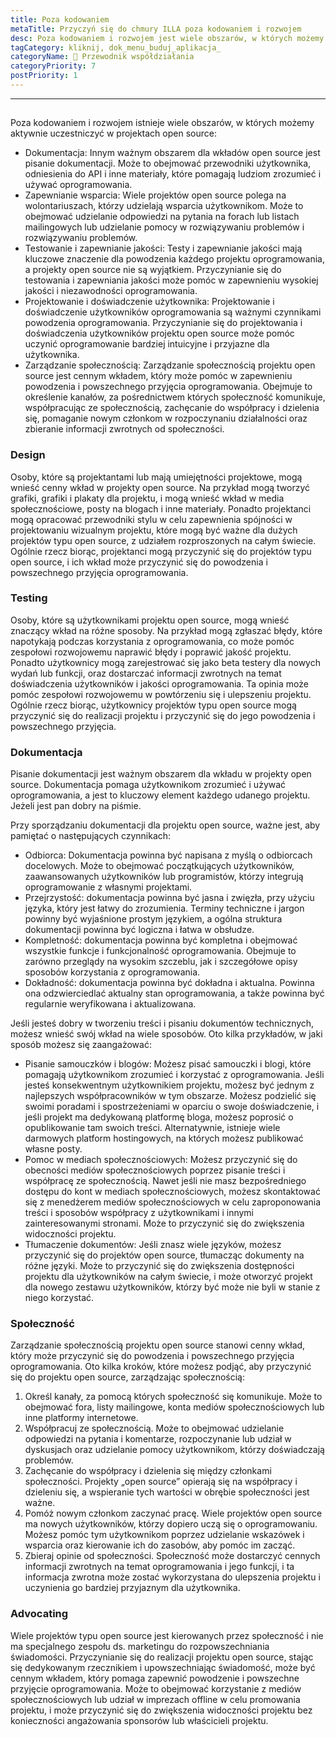 ```yaml
---
title: Poza kodowaniem
metaTitle: Przyczyń się do chmury ILLA poza kodowaniem i rozwojem
desc: Poza kodowaniem i rozwojem jest wiele obszarów, w których możemy aktywnie uczestniczyć w chmurze ILLA
tagCategory: kliknij, dok_menu_buduj_aplikacja_
categoryName: 📎 Przewodnik współdziałania
categoryPriority: 7
postPriority: 1
---
```


* * *

## <h2 hidden>Poza kodowaniem</h2>

Poza kodowaniem i rozwojem istnieje wiele obszarów, w których możemy aktywnie uczestniczyć w projektach open source:

-   Dokumentacja: Innym ważnym obszarem dla wkładów open source jest pisanie dokumentacji. Może to obejmować przewodniki użytkownika, odniesienia do API i inne materiały, które pomagają ludziom zrozumieć i używać oprogramowania.
-   Zapewnianie wsparcia: Wiele projektów open source polega na wolontariuszach, którzy udzielają wsparcia użytkownikom. Może to obejmować udzielanie odpowiedzi na pytania na forach lub listach mailingowych lub udzielanie pomocy w rozwiązywaniu problemów i rozwiązywaniu problemów.
-   Testowanie i zapewnianie jakości: Testy i zapewnianie jakości mają kluczowe znaczenie dla powodzenia każdego projektu oprogramowania, a projekty open source nie są wyjątkiem. Przyczynianie się do testowania i zapewniania jakości może pomóc w zapewnieniu wysokiej jakości i niezawodności oprogramowania.
-   Projektowanie i doświadczenie użytkownika: Projektowanie i doświadczenie użytkowników oprogramowania są ważnymi czynnikami powodzenia oprogramowania. Przyczynianie się do projektowania i doświadczenia użytkowników projektu open source może pomóc uczynić oprogramowanie bardziej intuicyjne i przyjazne dla użytkownika.
-   Zarządzanie społecznością: Zarządzanie społecznością projektu open source jest cennym wkładem, który może pomóc w zapewnieniu powodzenia i powszechnego przyjęcia oprogramowania. Obejmuje to określenie kanałów, za pośrednictwem których społeczność komunikuje, współpracując ze społecznością, zachęcanie do współpracy i dzielenia się, pomaganie nowym członkom w rozpoczynaniu działalności oraz zbieranie informacji zwrotnych od społeczności.

### [](https://www.illacloud.com/zh-CN/blog/opensource-for-non-developers#design)Design

Osoby, które są projektantami lub mają umiejętności projektowe, mogą wnieść cenny wkład w projekty open source. Na przykład mogą tworzyć grafiki, grafiki i plakaty dla projektu, i mogą wnieść wkład w media społecznościowe, posty na blogach i inne materiały. Ponadto projektanci mogą opracować przewodniki stylu w celu zapewnienia spójności w projektowaniu wizualnym projektu, które mogą być ważne dla dużych projektów typu open source, z udziałem rozproszonych na całym świecie. Ogólnie rzecz biorąc, projektanci mogą przyczynić się do projektów typu open source, i ich wkład może przyczynić się do powodzenia i powszechnego przyjęcia oprogramowania.

### [](https://www.illacloud.com/zh-CN/blog/opensource-for-non-developers#testing)Testing

Osoby, które są użytkownikami projektu open source, mogą wnieść znaczący wkład na różne sposoby. Na przykład mogą zgłaszać błędy, które napotykają podczas korzystania z oprogramowania, co może pomóc zespołowi rozwojowemu naprawić błędy i poprawić jakość projektu. Ponadto użytkownicy mogą zarejestrować się jako beta testery dla nowych wydań lub funkcji, oraz dostarczać informacji zwrotnych na temat doświadczenia użytkowników i jakości oprogramowania. Ta opinia może pomóc zespołowi rozwojowemu w powtórzeniu się i ulepszeniu projektu. Ogólnie rzecz biorąc, użytkownicy projektów typu open source mogą przyczynić się do realizacji projektu i przyczynić się do jego powodzenia i powszechnego przyjęcia.

### [](https://www.illacloud.com/zh-CN/blog/opensource-for-non-developers#documentation)Dokumentacja

Pisanie dokumentacji jest ważnym obszarem dla wkładu w projekty open source. Dokumentacja pomaga użytkownikom zrozumieć i używać oprogramowania, a jest to kluczowy element każdego udanego projektu. Jeżeli jest pan dobry na piśmie.

Przy sporządzaniu dokumentacji dla projektu open source, ważne jest, aby pamiętać o następujących czynnikach:

-   Odbiorca: Dokumentacja powinna być napisana z myślą o odbiorcach docelowych. Może to obejmować początkujących użytkowników, zaawansowanych użytkowników lub programistów, którzy integrują oprogramowanie z własnymi projektami.
-   Przejrzystość: dokumentacja powinna być jasna i zwięzła, przy użyciu języka, który jest łatwy do zrozumienia. Terminy techniczne i jargon powinny być wyjaśnione prostym językiem, a ogólna struktura dokumentacji powinna być logiczna i łatwa w obsłudze.
-   Kompletność: dokumentacja powinna być kompletna i obejmować wszystkie funkcje i funkcjonalność oprogramowania. Obejmuje to zarówno przeglądy na wysokim szczeblu, jak i szczegółowe opisy sposobów korzystania z oprogramowania.
-   Dokładność: dokumentacja powinna być dokładna i aktualna. Powinna ona odzwierciedlać aktualny stan oprogramowania, a także powinna być regularnie weryfikowana i aktualizowana.

Jeśli jesteś dobry w tworzeniu treści i pisaniu dokumentów technicznych, możesz wnieść swój wkład na wiele sposobów. Oto kilka przykładów, w jaki sposób możesz się zaangażować:

-   Pisanie samouczków i blogów: Możesz pisać samouczki i blogi, które pomagają użytkownikom zrozumieć i korzystać z oprogramowania. Jeśli jesteś konsekwentnym użytkownikiem projektu, możesz być jednym z najlepszych współpracowników w tym obszarze. Możesz podzielić się swoimi poradami i spostrzeżeniami w oparciu o swoje doświadczenie, i jeśli projekt ma dedykowaną platformę bloga, możesz poprosić o opublikowanie tam swoich treści. Alternatywnie, istnieje wiele darmowych platform hostingowych, na których możesz publikować własne posty.
-   Pomoc w mediach społecznościowych: Możesz przyczynić się do obecności mediów społecznościowych poprzez pisanie treści i współpracę ze społecznością. Nawet jeśli nie masz bezpośredniego dostępu do kont w mediach społecznościowych, możesz skontaktować się z menedżerem mediów społecznościowych w celu zaproponowania treści i sposobów współpracy z użytkownikami i innymi zainteresowanymi stronami. Może to przyczynić się do zwiększenia widoczności projektu.
-   Tłumaczenie dokumentów: Jeśli znasz wiele języków, możesz przyczynić się do projektów open source, tłumacząc dokumenty na różne języki. Może to przyczynić się do zwiększenia dostępności projektu dla użytkowników na całym świecie, i może otworzyć projekt dla nowego zestawu użytkowników, którzy być może nie byli w stanie z niego korzystać.

### [](https://www.illacloud.com/zh-CN/blog/opensource-for-non-developers#community)Społeczność

Zarządzanie społecznością projektu open source stanowi cenny wkład, który może przyczynić się do powodzenia i powszechnego przyjęcia oprogramowania. Oto kilka kroków, które możesz podjąć, aby przyczynić się do projektu open source, zarządzając społecznością:

1.  Określ kanały, za pomocą których społeczność się komunikuje. Może to obejmować fora, listy mailingowe, konta mediów społecznościowych lub inne platformy internetowe.
2.  Współpracuj ze społecznością. Może to obejmować udzielanie odpowiedzi na pytania i komentarze, rozpoczynanie lub udział w dyskusjach oraz udzielanie pomocy użytkownikom, którzy doświadczają problemów.
3.  Zachęcanie do współpracy i dzielenia się między członkami społeczności. Projekty „open source” opierają się na współpracy i dzieleniu się, a wspieranie tych wartości w obrębie społeczności jest ważne.
4.  Pomóż nowym członkom zaczynać pracę. Wiele projektów open source ma nowych użytkowników, którzy dopiero uczą się o oprogramowaniu. Możesz pomóc tym użytkownikom poprzez udzielanie wskazówek i wsparcia oraz kierowanie ich do zasobów, aby pomóc im zacząć.
5.  Zbieraj opinie od społeczności. Społeczność może dostarczyć cennych informacji zwrotnych na temat oprogramowania i jego funkcji, i ta informacja zwrotna może zostać wykorzystana do ulepszenia projektu i uczynienia go bardziej przyjaznym dla użytkownika.

### [](https://www.illacloud.com/zh-CN/blog/opensource-for-non-developers#advocating)Advocating

Wiele projektów typu open source jest kierowanych przez społeczność i nie ma specjalnego zespołu ds. marketingu do rozpowszechniania świadomości. Przyczynianie się do realizacji projektu open source, stając się dedykowanym rzecznikiem i upowszechniając świadomość, może być cennym wkładem, który pomaga zapewnić powodzenie i powszechne przyjęcie oprogramowania. Może to obejmować korzystanie z mediów społecznościowych lub udział w imprezach offline w celu promowania projektu, i może przyczynić się do zwiększenia widoczności projektu bez konieczności angażowania sponsorów lub właścicieli projektu.

